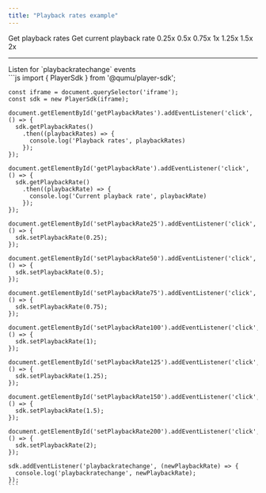 ```yaml
---
title: "Playback rates example"
---
```



<Playground url={IFRAME_URL}>
  <div slot="actions">
    <div className="playground-actions-container">
      <PlaygroundButton type="get" command="getPlaybackRates">Get playback rates</PlaygroundButton>
      <PlaygroundButton type="get" command="getPlaybackRate">Get current playback rate</PlaygroundButton>
      <PlaygroundButton type="set" command="setPlaybackRate" value={0.25}>0.25x</PlaygroundButton>
      <PlaygroundButton type="set" command="setPlaybackRate" value={0.5}>0.5x</PlaygroundButton>
      <PlaygroundButton type="set" command="setPlaybackRate" value={0.75}>0.75x</PlaygroundButton>
      <PlaygroundButton type="set" command="setPlaybackRate" value={1}>1x</PlaygroundButton>
      <PlaygroundButton type="set" command="setPlaybackRate" value={1.25}>1.25x</PlaygroundButton>
      <PlaygroundButton type="set" command="setPlaybackRate" value={1.5}>1.5x</PlaygroundButton>
      <PlaygroundButton type="set" command="setPlaybackRate" value={2}>2x</PlaygroundButton>
    </div>
    <hr/>
    <PlaygroundCheckbox id="addEventListener" checked={true} event="playbackratechange">Listen for `playbackratechange` events</PlaygroundCheckbox>
  </div>
  <div slot="code">
    ```js
    import { PlayerSdk } from '@qumu/player-sdk';

    const iframe = document.querySelector('iframe');
    const sdk = new PlayerSdk(iframe);

    document.getElementById('getPlaybackRates').addEventListener('click', () => {
      sdk.getPlaybackRates()
        .then((playbackRates) => {
          console.log('Playback rates', playbackRates)
        });
    });

    document.getElementById('getPlaybackRate').addEventListener('click', () => {
      sdk.getPlaybackRate()
        .then((playbackRate) => {
          console.log('Current playback rate', playbackRate)
        });
    });

    document.getElementById('setPlaybackRate25').addEventListener('click', () => {
      sdk.setPlaybackRate(0.25);
    });

    document.getElementById('setPlaybackRate50').addEventListener('click', () => {
      sdk.setPlaybackRate(0.5);
    });

    document.getElementById('setPlaybackRate75').addEventListener('click', () => {
      sdk.setPlaybackRate(0.75);
    });

    document.getElementById('setPlaybackRate100').addEventListener('click', () => {
      sdk.setPlaybackRate(1);
    });

    document.getElementById('setPlaybackRate125').addEventListener('click', () => {
      sdk.setPlaybackRate(1.25);
    });

    document.getElementById('setPlaybackRate150').addEventListener('click', () => {
      sdk.setPlaybackRate(1.5);
    });

    document.getElementById('setPlaybackRate200').addEventListener('click', () => {
      sdk.setPlaybackRate(2);
    });

    sdk.addEventListener('playbackratechange', (newPlaybackRate) => {
      console.log('playbackratechange', newPlaybackRate);
    });
    ```
  </div>
</Playground>
